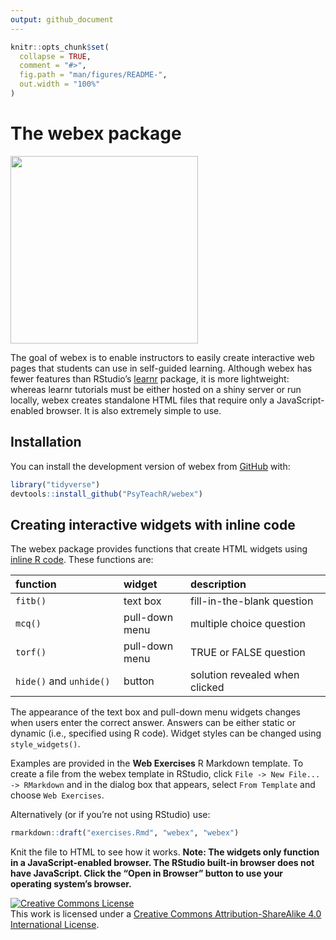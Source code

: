 ```yaml
---
output: github_document
---
```


<!-- README.md is generated from README.Rmd. Please edit that file -->

<link href="inst/reports/default/webex.css" rel="stylesheet" />

```r
knitr::opts_chunk$set(
  collapse = TRUE,
  comment = "#>",
  fig.path = "man/figures/README-",
  out.width = "100%"
)
```


# The webex package

<img src="https://github.com/PsyTeachR/misc/blob/master/img/webex.001.png" width="300px" />

The goal of webex is to enable instructors to easily create interactive web pages that students can use in self-guided learning. Although webex has fewer features than RStudio's [learnr](https://rstudio.github.io/learnr/) package, it is more lightweight: whereas learnr tutorials must be either hosted on a shiny server or run locally, webex creates standalone HTML files that require only a JavaScript-enabled browser. It is also extremely simple to use.

## Installation

You can install the development version of webex from [GitHub](https://github.com/PsyTeachR/webex) with:

```r
library("tidyverse")
devtools::install_github("PsyTeachR/webex")
```

## Creating interactive widgets with inline code

The webex package provides functions that create HTML widgets using [inline R code](https://github.com/rstudio/cheatsheets/raw/master/rmarkdown-2.0.pdf).  These functions are:

|function                |widget         |description                    |
|:-----------------------|:--------------|:------------------------------|
|`fitb()`                |text box       |fill-in-the-blank question     |
|`mcq()`                 |pull-down menu |multiple choice question       |
|`torf()`                |pull-down menu |TRUE or FALSE question         |
|`hide()` and `unhide()` |button         |solution revealed when clicked |

The appearance of the text box and pull-down menu widgets changes when users enter the correct answer. Answers can be either static or dynamic (i.e., specified using R code). Widget styles can be changed using `style_widgets()`.

Examples are provided in the **Web Exercises** R Markdown template. To create a file from the webex template in RStudio, click `File -> New File... -> RMarkdown` and in the dialog box that appears, select `From Template` and choose `Web Exercises`.

Alternatively (or if you're not using RStudio) use:

```r
rmarkdown::draft("exercises.Rmd", "webex", "webex")
```

Knit the file to HTML to see how it works. **Note: The widgets only function in a JavaScript-enabled browser. The RStudio built-in browser does not have JavaScript. Click the "Open in Browser" button to use your operating system's browser.**

<a rel="license" href="http://creativecommons.org/licenses/by-sa/4.0/"><img alt="Creative Commons License" style="border-width:0" src="https://i.creativecommons.org/l/by-sa/4.0/88x31.png" /></a><br />This work is licensed under a <a rel="license" href="http://creativecommons.org/licenses/by-sa/4.0/">Creative Commons Attribution-ShareAlike 4.0 International License</a>.
